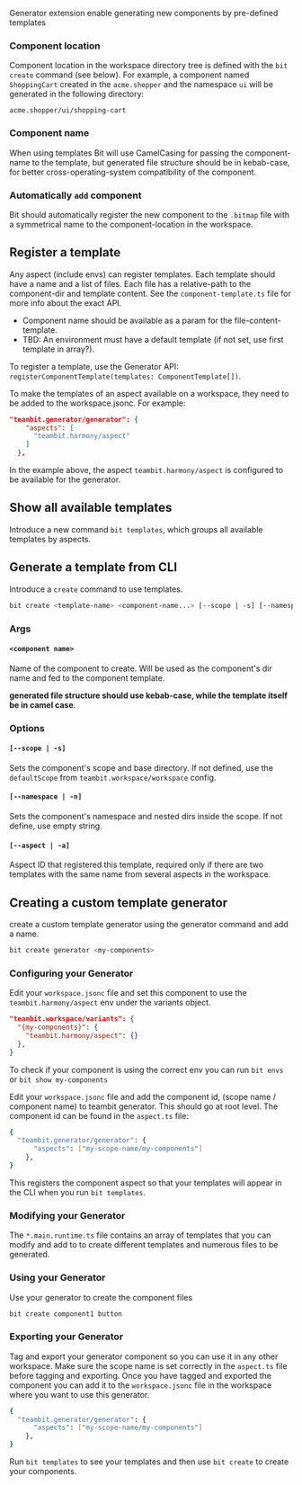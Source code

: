 Generator extension enable generating new components by pre-defined templates

### Component location

Component location in the workspace directory tree is defined with the `bit create` command (see below). For example, a component named `ShoppingCart` created in the `acme.shopper` and the namespace `ui` will be generated in the following directory:

```
acme.shopper/ui/shopping-cart
```

### Component name

When using templates Bit will use CamelCasing for passing the component-name to the template, but generated file structure should be in kebab-case, for better cross-operating-system compatibility of the component.

### Automatically `add` component

Bit should automatically register the new component to the `.bitmap` file with a symmetrical name to the component-location in the workspace.

## Register a template

Any aspect (include envs) can register templates. Each template should have a name and a list of files. Each file has a relative-path to the component-dir and template content. See the `component-template.ts` file for more info about the exact API.

- Component name should be available as a param for the file-content-template.
- TBD: An environment must have a default template (if not set, use first template in array?).

To register a template, use the Generator API: `registerComponentTemplate(templates: ComponentTemplate[])`.

To make the templates of an aspect available on a workspace, they need to be added to the workspace.jsonc. For example:

```json
"teambit.generator/generator": {
    "aspects": [
      "teambit.harmony/aspect"
    ]
  },
```

In the example above, the aspect `teambit.harmony/aspect` is configured to be available for the generator.

## Show all available templates

Introduce a new command `bit templates`, which groups all available templates by aspects.

## Generate a template from CLI

Introduce a `create` command to use templates.

```sh
bit create <template-name> <component-name...> [--scope | -s] [--namespace | -n] [--aspect | -a]
```

### Args

#### `<component name>`

Name of the component to create. Will be used as the component's dir name and fed to the component template.

**generated file structure should use kebab-case, while the template itself be in camel case**.

### Options

#### `[--scope | -s]`

Sets the component's scope and base directory. If not defined, use the `defaultScope` from `teambit.workspace/workspace` config.

#### `[--namespace | -n]`

Sets the component's namespace and nested dirs inside the scope. If not define, use empty string.

#### `[--aspect | -a]`

Aspect ID that registered this template, required only if there are two templates with the same name from several aspects in the workspace.

## Creating a custom template generator

create a custom template generator using the generator command and add a name.

```bash
bit create generator <my-components>
```

### Configuring your Generator

Edit your `workspace.jsonc` file and set this component to use the `teambit.harmony/aspect` env under the variants object.

```json
"teambit.workspace/variants": {
  "{my-components}": {
    "teambit.harmony/aspect": {}
  },
}
```

To check if your component is using the correct env you can run `bit envs` or `bit show my-components`

Edit your `workspace.jsonc` file and add the component id, (scope name / component name) to teambit generator. This should go at root level. The component id can be found in the `aspect.ts` file:

```bash
{
  "teambit.generator/generator": {
      "aspects": ["my-scope-name/my-components"]
    },
}
```

This registers the component aspect so that your templates will appear in the CLI when you run `bit templates`.

### Modifying your Generator

The `*.main.runtime.ts` file contains an array of templates that you can modify and add to to create different templates and numerous files to be generated.

### Using your Generator

Use your generator to create the component files

```bash
bit create component1 button
```

### Exporting your Generator

Tag and export your generator component so you can use it in any other workspace. Make sure the scope name is set correctly in the `aspect.ts` file before tagging and exporting. Once you have tagged and exported the component you can add it to the `workspace.jsonc` file in the workspace where you want to use this generator.

```bash
{
  "teambit.generator/generator": {
      "aspects": ["my-scope-name/my-components"]
    },
}
```

Run `bit templates` to see your templates and then use `bit create` to create your components.
